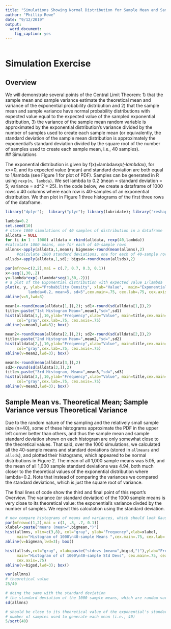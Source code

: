 ```yaml
---
title: "Simulations Showing Normal Distribution for Sample Mean and Sample Variance of Exponential Distribution"
author: "Phillip Rowe"
date: "9/12/2019"
output: 
  word_document: 
    fig_caption: yes
---
```


```r
```

# Simulation Exercise

## Overview

We will demonstrate several points of the Central Limit Theorem: 1) that the sample mean and sample variance estimate the theoretical mean and variance of the exponential probability distribution and 2) that the sample mean and sample variance have normal probability distributions with expected value equal to the expected value of the sampled exponential distribution, 3) the variance of the sample mean random variable is approximated by the exponential distribution's variance divided by the number of samples used to create each sample mean (or equivalently, the standard deviation of the sample mean distribution is approximately the exponential's standard deviation divided by the square root of the number of samples used to create each sample mean, i.e., 40 samples).    
## Simulations

The exponential distribution is given by f(x)=lambda*exp(-lambda*x), for x>=0, and its expected value (mean) and standard deviation are both equal to 1/lambda (see Figure 1 for plot of PDF).  Samples can be generated in R using ```rexp(n, lambda)```.  We set lambda to 0.2 (mean = standard deviation = 5; variance = sd^2 = 25).  In the code below, we create a dataframe of 1000 rows x 40 columns where each row is 40-samples of an exponential distribution.  We then plot in Figure 1 three histograms of the first three rows of the dataframe.  

```r
library("dplyr");  library("plyr"); library(lubridate); library('reshape2')

lambda=0.2
set.seed(10)
# store 1000 simulations of 40 samples of distribution in a dataframe
alldata = NULL
for (i in 1 : 1000) alldata = rbind(alldata, rexp(40,lambda))
#calculate 1000 means, one for each of 40-sample rows   
allmns<-apply(alldata,1,mean); bigmean<-round(mean(allmns),2)
     #calculate 1000 standard deviations, one for each of 40-sample rows   
allsds<-apply(alldata,1,sd); bigsd<-round(mean(allsds),2)

par(mfrow=c(2,2),mai = c(.7, 0.7, 0.3, 0.1))
x<-seq(1,30,.2) 
y<-lambda*exp(-(lambda*seq(1,30,.2)))
# a plot of the Exponential distribution with expected value 1/lambda 
plot(x, y, ylab="Probability Density", xlab="Value",  main="Exponential Distribution,
          lambda=0.2, mean=5, sd=5",cex.main=.75, cex.lab=.75, cex.axis=.75)
abline(v=5,lwd=3)

mean1<-round(mean(alldata[1,]),2); sd1<-round(sd(alldata[1,]),2)
title<-paste("1st Histogram Mean=",mean1,"sd=",sd1)
hist(alldata[1,],10,ylab="Frequency",xlab="Value", main=title,cex.main=.75, 
     col="gray",cex.lab=.75, cex.axis=.75)
abline(v=mean1,lwd=3); box()

mean2<-round(mean(alldata[2,]),2); sd2<-round(sd(alldata[2,]),2)
title<-paste("2nd Histogram Mean=",mean2,"sd=",sd2)
hist(alldata[2,],10,ylab="Frequency",xlab="Value", main=title,cex.main=.75, 
     col="gray",cex.lab=.75, cex.axis=.75)
abline(v=mean2,lwd=3); box()

mean3<-round(mean(alldata[3,]),2)
sd3<-round(sd(alldata[3,]),2)
title<-paste("3rd Histogram, Mean=",mean3,"sd=",sd3)
hist(alldata[3,],10,ylab="Frequency",xlab="Value", main=title,cex.main=.75,
     col="gray",cex.lab=.75, cex.axis=.75)
abline(v=mean3,lwd=3); box()
```

## Sample Mean vs. Theoretical Mean; Sample Variance versus Theoretical Variance

Due to the random nature of the sampling and the relatively small sample size (n=40), some of these histograms approximate the PDF in the upper left corner better than others, and thus the sample mean and sample standard deviation shown on each histogram are only somewhat close to the theoretical values. That said, over the 1000 simulations, we calculated all the 40-sample means and standard deviations (stored in ```allmeans``` and ```allsds```), and plotted their histograms, which appeared to be normal distributions in Figure 2.  The mean of all 1,000 sample means was 5.05, and the mean of all 1,000 sample standard deviations was 4.94, both much closer to the theoretical values of the exponential distribution where lambda=0.2. Note that instead of comparing the variances we compared the standard deviations, which is just the square root of variance.

The final lines of code show the third and final point of this report's Overview.  The variance (or standard deviation) of the 1000 sample means is very close to its theoretical value: the exponential's variance divded by the number of samples.  We repeat this calculation using the standard deviation.

```r
# now compare histograms of means and variances, which should look Gaussian
par(mfrow=c(1,2),mai = c(1, .8, .7, 0.1))
xlabel<-paste("means (mean=",bigmean,")")
hist(allmns, xlim=c(3,8), col="gray", ylab="Frequency",xlab=xlabel, 
     main="Histogram of 1000\n40-sample Means ",cex.main=.75, cex.lab=.75, cex.axis=.75)
abline(v=bigmean,lwd=3); box()

hist(allsds,col="gray", xlab=paste("stdevs (mean=",bigsd,")"),ylab="Frequency", 
     main="Histogram of of 1000\n40-sample Std Devs", cex.main=.75, cex.lab=.75, 
     cex.axis=.75)
abline(v=bigsd,lwd=3); box()

var(allmns)
# theoretical value
25/40

# doing the same with the standard deviation
# the standard deviation of the 1000 sample means, which are random variables 
sd(allmns)

# should be close to its theoretical value of the exponential's standard dev / sqrt of 
# number of samples used to generate each mean (i.e., 40)
5/sqrt(40)
```

